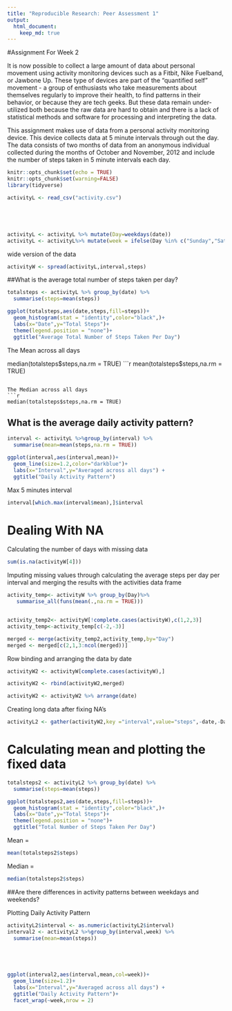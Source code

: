 ```yaml
---
title: "Reproducible Research: Peer Assessment 1"
output: 
  html_document:
    keep_md: true
---
```


#Assignment For Week 2

It is now possible to collect a large amount of data about personal movement using activity monitoring devices such as a Fitbit, Nike Fuelband, or Jawbone Up. These type of devices are part of the "quantified self" movement - a group of enthusiasts who take measurements about themselves regularly to improve their health, to find patterns in their behavior, or because they are tech geeks. But these data remain under-utilized both because the raw data are hard to obtain and there is a lack of statistical methods and software for processing and interpreting the data.

This assignment makes use of data from a personal activity monitoring device. This device collects data at 5 minute intervals through out the day. The data consists of two months of data from an anonymous individual collected during the months of October and November, 2012 and include the number of steps taken in 5 minute intervals each day.




```r
knitr::opts_chunk$set(echo = TRUE)
knitr::opts_chunk$set(warning=FALSE)
library(tidyverse)
```



```r
activityL <- read_csv("activity.csv")





activityL <- activityL %>% mutate(Day=weekdays(date))
activityL <- activityL%>% mutate(week = ifelse(Day %in% c("Sunday","Saturday"),"weekend","weekday"))
```


wide version of the data



```r
activityW <- spread(activityL,interval,steps)
```

##What is the average total number of steps taken per day?


```r
totalsteps <- activityL %>% group_by(date) %>%
  summarise(steps=mean(steps))

ggplot(totalsteps,aes(date,steps,fill=steps))+
  geom_histogram(stat = "identity",color="black",)+
  labs(x="Date",y="Total Steps")+
  theme(legend.position = "none")+
  ggtitle("Average Total Number of Steps Taken Per Day")
```


The Mean across all days

median(totalsteps$steps,na.rm = TRUE)
```r
mean(totalsteps$steps,na.rm = TRUE)
```

The Median across all days
```r
median(totalsteps$steps,na.rm = TRUE)
```



## What is the average daily activity pattern?
```r
interval <- activityL %>%group_by(interval) %>%
  summarise(mean=mean(steps,na.rm = TRUE))

ggplot(interval,aes(interval,mean))+
  geom_line(size=1.2,color="darkblue")+
  labs(x="Interval",y="Averaged across all days") +
  ggtitle("Daily Activity Pattern")
```

Max 5 minutes interval 

```r
interval[which.max(interval$mean),]$interval
```


# Dealing With NA


Calculating the number of days with missing data
```r
sum(is.na(activityW[4]))
```



Imputing missing values through calculating the average steps per day per interval and merging the results with the activities data frame
```r
activity_temp<- activityW %>% group_by(Day)%>%
   summarise_all(funs(mean(.,na.rm = TRUE)))


activity_temp2<- activityW[!complete.cases(activityW),c(1,2,3)]
activity_temp<-activity_temp[c(-2,-3)]

merged <- merge(activity_temp2,activity_temp,by="Day")
merged <- merged[c(2,1,3:ncol(merged))]

```

Row binding and arranging the data by date
```r
activityW2 <- activityW[complete.cases(activityW),]

activityW2 <- rbind(activityW2,merged)

activityW2 <- activityW2 %>% arrange(date)
```



Creating long data after fixing NA's
```r
activityL2 <- gather(activityW2,key ="interval",value="steps",-date,-Day,-week)
```

# Calculating mean and plotting  the fixed data
```r

totalsteps2 <- activityL2 %>% group_by(date) %>%
  summarise(steps=mean(steps))

ggplot(totalsteps2,aes(date,steps,fill=steps))+
  geom_histogram(stat = "identity",color="black",)+
  labs(x="Date",y="Total Steps")+
  theme(legend.position = "none")+
  ggtitle("Total Number of Steps Taken Per Day")
```


Mean = 
```r
mean(totalsteps2$steps)
```


Median = 
```r
median(totalsteps2$steps)
```
##Are there differences in activity patterns between weekdays and weekends?

Plotting Daily Activity Pattern 
```r
activityL2$interval <- as.numeric(activityL2$interval)
interval2 <- activityL2 %>%group_by(interval,week) %>%
  summarise(mean=mean(steps))





ggplot(interval2,aes(interval,mean,col=week))+
  geom_line(size=1.2)+
  labs(x="Interval",y="Averaged across all days") +
  ggtitle("Daily Activity Pattern")+
  facet_wrap(~week,nrow = 2)


```


